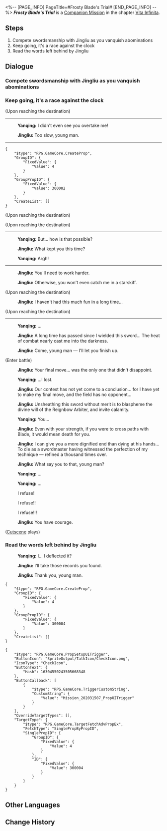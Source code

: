 <%-- [PAGE_INFO]
PageTitle=#Frosty Blade's Trial#
[END_PAGE_INFO] --%>
{{Stub|Dialogue.}}
{{Mission Infobox
|id            = 2020315
|title         = 
|image         = <!--Mission Frosty Blade's Trial.png-->
|type          = Companion
|event_name    = 
|chapter       = Vita Infinita (Companion Mission Chapter)
|requirements  = [[Companion Mission]] ''[[Frosty Blade's Trial]]'' completed
|summary       = <!--official mission summary from Fate's Atlas-->
|characters    = Jingliu; Jingliu's Note; Trailblazer; Yanqing
|startLocation = [[The Xianzhou Luofu]] - [[Artisanship Commission]]
|world         = The Xianzhou Luofu
|area          = Artisanship Commission
|prev          = 
|next          = 
|rewards       = Trailblaze EXP*350; Stellar Jade*100; Traveler's Guide*5; Refined Aether*5; "Blade Abracadabra"*1 { text = "Blade Abracadabra" }; Credit*50,000
}}
'''''Frosty Blade's Trial''''' is a [[Companion Mission]] in the chapter [[Vita Infinita (Companion Mission Chapter)|Vita Infinita]].

==Steps==
# Compete swordsmanship with Jingliu as you vanquish abominations
# Keep going, it's a race against the clock
# Read the words left behind by Jingliu

<!--
==Gameplay Notes==

--><!--
==Trial Character==

-->
==Dialogue==
{{Stub Dialogue}}
:{{tx}}
{{Dialogue End}}

===Compete swordsmanship with Jingliu as you vanquish abominations{{subst:void|<!--202031553-->}}===
{{Mission Description|type=companion|location=Artisanship Commission|update|The lady, Ms. Jingliu, has been exposed by me and stopped pretending to be blind. She seems to have arrived at the Luofu to find Blade. What's more strange is her seeming closeness with the general.<br />Ms. Jingliu kept wanting me to bring her along to find Blade. As a Cloud Knight myself, how could I reveal restricted information? The lady wanted to compete with me in swordplay. Great timing. I'll have her know not to look down on the talent pool on the Luofu.}}
{{Dialogue Start}}
{{Dialogue End}}

===Keep going, it's a race against the clock{{subst:void|<!--202031502-->}}===
{{Mission Description|type=companion|location=Artisanship Commission|update|I have just killed an abomination, but Ms. Jingliu has already disappeared. That was quick! I didn't see it coming. As the general's retainer, how could I lose to her? I need to hurry.}}
{{Dialogue Start}}
;(Upon reaching the destination)
----
:{{A|VO side2 yq1 yanqing 180.ogg}} '''Yanqing:''' I didn't even see you overtake me!
:{{A|VO side2 yq1 jingliu 137.ogg}} '''Jingliu:''' Too slow, young man.
----
{{Mission Description|type=companion|location=Artisanship Commission|update|I have to say, I underestimated her. Even at my full speed, I couldn't even see her silhouette... Only bodies of abominations piling up. Who is she? Why does she want to make life difficult for a child like me?}}
<pre>{
	"$type": "RPG.GameCore.CreateProp",
	"GroupID": {
		"FixedValue": {
			"Value": 4
		}
	},
	"GroupPropID": {
		"FixedValue": {
			"Value": 300002
		}
	},
	"CreateList": []
}</pre>
;(Upon reaching the destination)

;(Upon reaching the destination)
----
:{{A|VO side2 yq1 yanqing 181.ogg}} '''Yanqing:''' But... how is that possible?
:{{A|VO side2 yq1 jingliu 138.ogg}} '''Jingliu:''' What kept you this time?
:{{A|VO side2 yq1 yanqing 182.ogg}} '''Yanqing:''' Argh!
----
:{{A|VO side2 yq1 jingliu 140.ogg}} '''Jingliu:''' You'll need to work harder.
:{{A|VO side2 yq1 jingliu 141.ogg}} '''Jingliu:''' Otherwise, you won't even catch me in a starskiff.

;(Upon reaching the destination)
:{{A|VO side2 yq1 jingliu 139.ogg}} '''Jingliu:''' I haven't had this much fun in a long time...

;(Upon reaching the destination)
----
:{{A|VO side2 yq1 yanqing 183.ogg}} '''Yanqing:''' ...
:{{A|VO side2 yq1 jingliu 142.ogg}} '''Jingliu:''' A long time has passed since I wielded this sword... The heat of combat nearly cast me into the darkness.
:{{A|VO side2 yq1 jingliu 143.ogg}} '''Jingliu:''' Come, young man &mdash; I'll let you finish up.
;(Enter battle)
::{{tx|Enemy list missing}}
:{{A|VO side2 yq1 jingliu 156.ogg}} '''Jingliu:''' Your final move... was the only one that didn't disappoint.
:{{A|VO side2 yq1 yanqing 187.ogg}} '''Yanqing:''' ...I lost.
:{{A|VO side2 yq1 jingliu 157.ogg}} '''Jingliu:''' Our contest has not yet come to a conclusion... for I have yet to make my final move, and the field has no opponent...
:{{A|VO side2 yq1 jingliu 158.ogg}} '''Jingliu:''' Unsheathing this sword without merit is to blaspheme the divine will of the Reignbow Arbiter, and invite calamity.
:{{A|VO side2 yq1 yanqing 188.ogg}} '''Yanqing:''' You...
:{{A|VO side2 yq1 jingliu 159.ogg}} '''Jingliu:''' Even with your strength, if you were to cross paths with Blade, it would mean death for you.
:{{A|VO side2 yq1 jingliu 160.ogg}} '''Jingliu:''' I can give you a more dignified end than dying at his hands... To die as a swordmaster having witnessed the perfection of my technique &mdash; refined a thousand times over.
:{{A|VO side2 yq1 jingliu 161.ogg}} '''Jingliu:''' What say you to that, young man?
:{{A|VO side2 yq1 yanqing 189.ogg}} '''Yanqing:''' ...
:{{A|VO side2 yq1 yanqing 190.ogg}} '''Yanqing:''' ...
:{{DIcon|Arrow}} I refuse!
:{{DIcon|Arrow}} I refuse!!
:{{DIcon|Arrow}} I refuse!!!
:{{A|VO side2 yq1 jingliu 162.ogg}} '''Jingliu:''' You have courage.
:{{tx}}
;([[#Gallery|Cutscene]] plays)
{{Dialogue End}}

===Read the words left behind by Jingliu{{subst:void|<!--202031507-->}}===
{{Mission Description|type=companion|location=Artisanship Commission|update|This is the end of the competition, Jingliu won. She challenges me to a bout of sword fight. Every time I try to go on the offense, she would be a step ahead of me. This lady doesn't seem to be satisfied with her achievement this whole way and wanted me to take an attack from her. I&mdash;I thought I would be the one to become the Sword Champion, but I didn't expect myself to be utterly decimated in this way.<br />In the last moment, I took her attack, her Killing Intent shook me to my core. Thank the heavens, it must be because I have never slacked in my training that I managed to survive. With someone like this on the Xianzhou, I must report it to the general...}}
{{Dialogue Start}}
:{{A|VO side2 yq1 yanqing 191.ogg}} '''Yanqing:''' I... I deflected it?
:{{A|VO side2 yq1 jingliu 163.ogg}} '''Jingliu:''' I'll take those records you found.
:{{A|VO side2 yq1 jingliu 164.ogg}} '''Jingliu:''' Thank you, young man.
<pre>{
	"$type": "RPG.GameCore.CreateProp",
	"GroupID": {
		"FixedValue": {
			"Value": 4
		}
	},
	"GroupPropID": {
		"FixedValue": {
			"Value": 300004
		}
	},
	"CreateList": []
}</pre>
<pre>{
	"$type": "RPG.GameCore.PropSetupUITrigger",
	"ButtonIcon": "SpriteOutput/TalkIcon/CheckIcon.png",
	"IconType": "CheckIcon",
	"ButtonText": {
		"Hash": 16304550243505668348
	},
	"ButtonCallback": [
		{
			"$type": "RPG.GameCore.TriggerCustomString",
			"CustomString": {
				"Value": "Mission_202031507_PropUITrigger"
			}
		}
	],
	"OverrideTargetTypes": [],
	"TargetType": {
		"$type": "RPG.GameCore.TargetFetchAdvPropEx",
		"FetchType": "SinglePropByPropID",
		"SinglePropID": {
			"GroupID": {
				"FixedValue": {
					"Value": 4
				}
			},
			"ID": {
				"FixedValue": {
					"Value": 300004
				}
			}
		}
	}
}</pre>
{{Dialogue End}}

==Other Languages==
{{Other Languages
|en   = Frosty Blade's Trial
|zhs  = 霜刃一试
|zht  = 霜刃一試
|ja   = 霜刃一試し
|ko   = 서늘한 칼날의 시련
|es   = Una investigación afilada
|fr   = Épreuve de la lame du givre
|ru   = Испытание ледяного клинка
|th   = บททดสอบแห่งคมดาบน้ำแข็ง
|vi   = Thử Thách Lưỡi Băng
|de   = Prüfung der Frostklinge
|id   = Percobaan Pedang Salju
|pt   = Teste da Lâmina Glacial
}}

==Change History==
{{Change History|1.1}}
